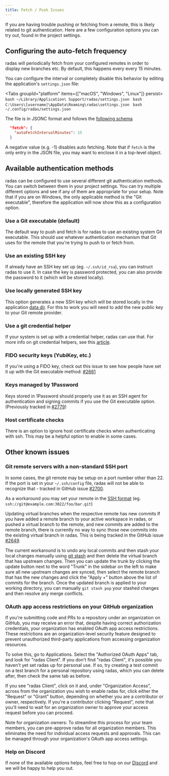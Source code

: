 ```yaml
---
title: Fetch / Push Issues
---
```



If you are having trouble pushing or fetching from a remote, this is likely related to git authentication. Here are a few configuration options you can try out, found in the project settings.

## Configuring the auto-fetch frequency

radas will periodically fetch from your configured remotes in order to display new branches etc. By default, this happens every every 15 minutes.

You can configure the interval or completely disable this behavior by editing the application's `settings.json` file:

<Tabs groupId="platform" items={["macOS", "Windows", "Linux"]} persist>
  <Tab value="macOS">```bash ~/Library/Application\ Support/radas/settings.json ```</Tab>
  <Tab value="Windows">```bash C:\Users\[username]\AppData\Roaming\radas\settings.json ```</Tab>
  <Tab value="Linux">```bash ~/.config/radas/settings.json ```</Tab>
</Tabs>

The file is in JSONC format and follows the [following schema](https://github.com/radasapp/radas/blob/master/crates/but-settings/assets/defaults.jsonc)

```json
  "fetch": {
    "autoFetchIntervalMinutes": 15
  }
```

A negative value (e.g. -1) disables auto fetching. Note that if `fetch` is the only entry in the JSON file, you may want to enclose it in a top-level object.

## Available authentication methods

radas can be configured to use several different git authentication methods. You can switch between them in your project settings. You can try multiple different options and see if any of them are appropriate for your setup. Note that if you are on Windows, the only applicable method is the "Git executable", therefore the application will now show this as a configuration option. 

<ImageSection
  alt="Virtual Branches Example"
  src="/issues-01.png"
/>

### Use a Git executable (default)

The default way to push and fetch is for radas to use an existing system Git executable. This should use whatever authentication mechanism that Git uses for the remote that you're trying to push to or fetch from.

### Use an existing SSH key

If already have an SSH key set up (eg. `~/.ssh/id_rsa`), you can instruct radas to use it. In case the key is password protected, you can also provide the password to it (which will be stored locally).

### Use locally generated SSH key

This option generates a new SSH key which will be stored locally in the application [data dir](https://docs.radas.com/development/debugging#data-files). For this to work you will need to add the new public key to your Git remote provider.

### Use a git credential helper

If your system is set up with a credential helper, radas can use that. For more info on git credential helpers, see this [article](https://git-scm.com/doc/credential-helpers).

### FIDO security keys (YubiKey, etc.)

If you're using a FIDO key, check out this issue to see how people have set it up with the Git executable method: [#2661](https://github.com/radasapp/radas/issues/2661)

### Keys managed by 1Password

Keys stored in 1Password should properly use it as an SSH agent for authentication and signing commits if you use the Git executable option. (Previously tracked in [#2779](https://github.com/radasapp/radas/issues/2779))

### Host certificate checks

There is an option to ignore host certificate checks when authenticating with ssh. This may be a helpful option to enable in some cases.

## Other known issues

### Git remote servers with a non-standard SSH port
In some cases, the git remote may be setup on a port number other than 22. If the port is set in your `~/.ssh/config` file, radas will not be able to recognize that - tracked in GitHub issue [#2700](https://github.com/radasapp/radas/issues/2700).

As a workaround you may set your remote in the [SSH format](https://git-scm.com/book/en/v2/Git-on-the-Server-The-Protocols) (eg. `ssh://git@example.com:3022/foo/bar.git`)

Updating virtual branches when the respective remote has new commits
If you have added a remote branch to your active workspace in radas, or pushed a virtual branch to the remote, and new commits are added to the remote branch, there is currently no way to sync those new commits into the existing virtual branch in radas. This is being tracked in the GitHub issue [#2649](https://github.com/radasapp/radas/issues/2649).

The current workaround is to undo any local commits and then stash your local changes manually using [git stash](https://git-scm.com/docs/git-stash) and then delete the virtual branch that has upstream changes. Then you can update the trunk by clicking the update button next to the word "Trunk" in the sidebar on the left to make sure all new upstream changes are synced, then select the remote branch that has the new changes and click the "Apply +" button above the list of commits for the branch. Once the updated branch is applied to your working directory, you can manually `git stash pop` your stashed changes and then resolve any merge conflicts.

### OAuth app access restrictions on your GitHub organization

If you're submitting code and PRs to a repository under an organization on GitHub, you may receive an error that, despite having correct authorization credentials, your organization has enabled OAuth app access restrictions. These restrictions are an organization-level security feature designed to prevent unauthorized third-party applications from accessing organization resources.

To solve this, go to Applications. Select the "Authorized OAuth Apps" tab, and look for "radas Client". If you don't find "radas Client", it's possible you haven't yet set radas up for personal use. If so, try creating a test commit on a test branch for a personal repository using radas, which you can delete after, then check the same tab as before.

If you see "radas Client", click on it and, under "Organization Access", across from the organization you wish to enable radas for, click either the "Request" or "Grant" button, depending on whether you are a contributor or owner, respectively. If you're a contributor clicking "Request", note that you'll need to wait for an organization owner to approve your access request before you can proceed.

Note for organization owners: To streamline this process for your team members, you can pre-approve radas for all organization members. This eliminates the need for individual access requests and approvals. This can be managed through your organization's OAuth app access settings.

### Help on Discord
If none of the available options helps, feel free to hop on our [Discord](https://discord.gg/MmFkmaJ42D) and we will be happy to help you out.

